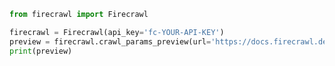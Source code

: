 ```python Python
from firecrawl import Firecrawl

firecrawl = Firecrawl(api_key='fc-YOUR-API-KEY')
preview = firecrawl.crawl_params_preview(url='https://docs.firecrawl.dev', prompt='Extract docs and blog')
print(preview)
```



